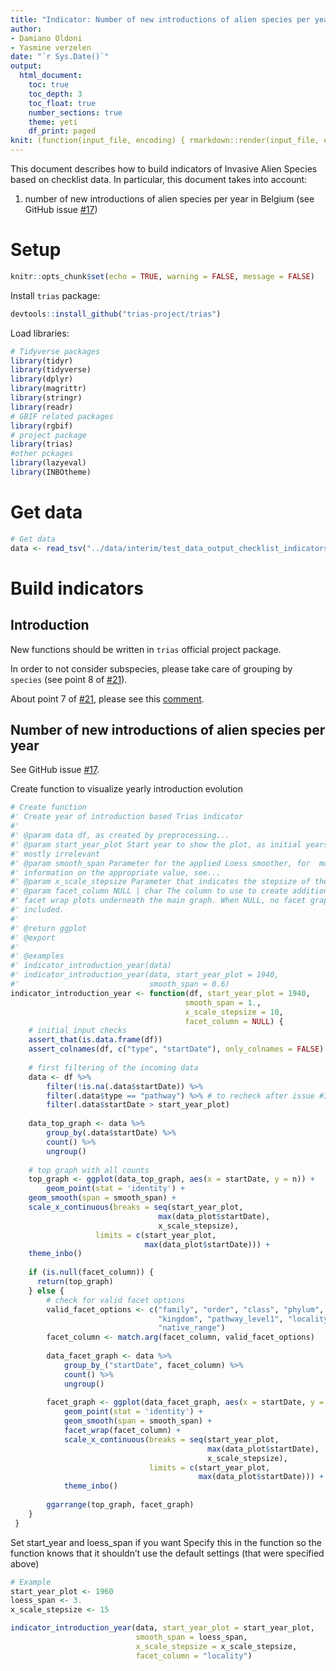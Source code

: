 ```yaml
---
title: "Indicator: Number of new introductions of alien species per year"
author:
- Damiano Oldoni
- Yasmine verzelen
date: "`r Sys.Date()`"
output:
  html_document:
    toc: true
    toc_depth: 3
    toc_float: true
    number_sections: true
    theme: yeti
    df_print: paged
knit: (function(input_file, encoding) { rmarkdown::render(input_file, encoding = encoding, output_file = paste0("../docs/",sub(".Rmd", ".html", basename(input_file))))})
---
```


This document describes how to build indicators of Invasive Alien Species based on checklist data. In particular, this document takes into account:

1. number of new introductions of alien species per year in Belgium (see GitHub issue [#17](https://github.com/trias-project/pipeline/issues/17))

# Setup

```r
knitr::opts_chunk$set(echo = TRUE, warning = FALSE, message = FALSE)
```

Install `trias` package:

```r
devtools::install_github("trias-project/trias")
```

Load libraries:

```r
# Tidyverse packages
library(tidyr)
library(tidyverse)
library(dplyr)
library(magrittr)
library(stringr)
library(readr)
# GBIF related packages
library(rgbif)
# project package
library(trias)
#other pckages
library(lazyeval)
library(INBOtheme)
```

# Get data

```r
# Get data
data <- read_tsv("../data/interim/test_data_output_checklist_indicators.tsv")
```

# Build indicators

## Introduction

New functions should be written in `trias` official project package.

In order to not consider subspecies, please take care of grouping by `species` 
(see point 8 of [#21](https://github.com/trias-project/pipeline/issues/21)).

About point 7 of [#21](https://github.com/trias-project/pipeline/issues/21), 
please see this [comment](https://github.com/trias-project/pipeline/issues/21#issuecomment-381164874).

## Number of new introductions of alien species per year

See GitHub issue [#17](https://github.com/trias-project/pipeline/issues/17).

Create function to visualize yearly introduction evolution

```r
# Create function
#' Create year of introduction based Trias indicator
#'
#' @param data df, as created by preprocessing...
#' @param start_year_plot Start year to show the plot, as initial years are 
#' mostly irrelevant
#' @param smooth_span Parameter for the applied Loess smoother, for  more 
#' information on the appropriate value, see...
#' @param x_scale_stepsize Parameter that indicates the stepsize of the x axis
#' @param facet_column NULL | char The column to use to create additional
#' facet wrap plots underneath the main graph. When NULL, no facet graph is
#' included.
#'
#' @return ggplot
#' @export
#'
#' @examples
#' indicator_introduction_year(data)
#' indicator_introduction_year(data, start_year_plot = 1940, 
#'                             smooth_span = 0.6)
indicator_introduction_year <- function(df, start_year_plot = 1940,
                                       smooth_span = 1.,
                                       x_scale_stepsize = 10,
                                       facet_column = NULL) {
    # initial input checks 
    assert_that(is.data.frame(df))
    assert_colnames(df, c("type", "startDate"), only_colnames = FALSE)
    
    # first filtering of the incoming data
    data <- df %>%
        filter(!is.na(.data$startDate)) %>%
        filter(.data$type == "pathway") %>% # to recheck after issue #30
        filter(.data$startDate > start_year_plot)
        
    data_top_graph <- data %>% 
        group_by(.data$startDate) %>%
        count() %>%
        ungroup()
    
    # top graph with all counts
    top_graph <- ggplot(data_top_graph, aes(x = startDate, y = n)) +
        geom_point(stat = 'identity') +
    geom_smooth(span = smooth_span) +
    scale_x_continuous(breaks = seq(start_year_plot, 
                                 max(data_plot$startDate), 
                                 x_scale_stepsize), 
                   limits = c(start_year_plot, 
                              max(data_plot$startDate))) +
    theme_inbo()
    
    if (is.null(facet_column)) {
      return(top_graph)
    } else {
        # check for valid facet options
        valid_facet_options <- c("family", "order", "class", "phylum", 
                                 "kingdom", "pathway_level1", "locality", 
                                 "native_range")
        facet_column <- match.arg(facet_column, valid_facet_options)        
        
        data_facet_graph <- data %>% 
            group_by_("startDate", facet_column) %>%
            count() %>%
            ungroup()
        
        facet_graph <- ggplot(data_facet_graph, aes(x = startDate, y = n)) +
            geom_point(stat = 'identity') +
            geom_smooth(span = smooth_span) +
            facet_wrap(facet_column) +
            scale_x_continuous(breaks = seq(start_year_plot, 
                                            max(data_plot$startDate), 
                                            x_scale_stepsize), 
                               limits = c(start_year_plot, 
                                          max(data_plot$startDate))) +
            theme_inbo()
         
        ggarrange(top_graph, facet_graph)
    }
 }
```

Set start_year and loess_span if you want
Specify this in the function so the function knows that it shouldn't use the 
default settings (that were specified above)
```r
# Example
start_year_plot <- 1960
loess_span <- 3.
x_scale_stepsize <- 15

indicator_introduction_year(data, start_year_plot = start_year_plot, 
                            smooth_span = loess_span,
                            x_scale_stepsize = x_scale_stepsize,
                            facet_column = "locality")
```



